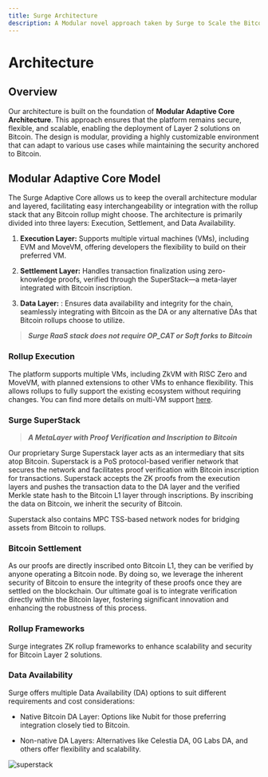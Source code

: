 ```yaml
---
title: Surge Architecture
description: A Modular novel approach taken by Surge to Scale the Bitcoin ecosystem via Rollups (L2s)
---
```



# Architecture

## Overview

Our architecture is built on the foundation of **Modular Adaptive Core Architecture**. This approach ensures that the platform remains secure, flexible, and scalable, enabling the deployment of Layer 2 solutions on Bitcoin. The design is modular, providing a highly customizable environment that can adapt to various use cases while maintaining the security anchored to Bitcoin.

## Modular Adaptive Core Model

The Surge Adaptive Core allows us to keep the overall architecture modular and layered, facilitating easy interchangeability or integration with the rollup stack that any Bitcoin rollup might choose. The architecture is primarily divided into three layers: Execution, Settlement, and Data Availability.

1. **Execution Layer:** Supports multiple virtual machines (VMs), including EVM and MoveVM, offering developers the flexibility to build on their preferred VM.

2. **Settlement Layer:** Handles transaction finalization using zero-knowledge proofs, verified through the SuperStack—a meta-layer integrated with Bitcoin inscription.

3. **Data Layer:** : Ensures data availability and integrity for the chain, seamlessly integrating with Bitcoin as the DA or any alternative DAs that Bitcoin rollups choose to utilize.

>_**Surge RaaS stack does not require OP_CAT or Soft forks to Bitcoin**_

<ZoomImage src="/assets/architecture-model.png" alt="architecture model" />

### Rollup Execution
The platform supports multiple VMs, including ZkVM with RISC Zero and MoveVM, with planned extensions to other VMs to enhance flexibility. This allows rollups to fully support the existing ecosystem without requiring changes. You can find more details on multi-VM support [here](/docs/pages/building-blocks/multi-vm.mdx).

### Surge SuperStack
>_**A MetaLayer with Proof Verification and Inscription to Bitcoin**_

Our proprietary Surge Superstack layer acts as an intermediary that sits atop Bitcoin. Superstack is a PoS protocol-based verifier network that secures the network and facilitates proof verification with Bitcoin inscription for transactions. Superstack accepts the ZK proofs from the execution layers and pushes the transaction data to the DA layer and the verified Merkle state hash to the Bitcoin L1 layer through inscriptions. By inscribing the data on Bitcoin, we inherit the security of Bitcoin.

<ZoomImage
  className="md:w-[60%] mx-auto"
  src="/assets/superstack.png"
  alt="superstack"
/>

Superstack also contains MPC TSS-based network nodes for bridging assets from Bitcoin to rollups.

### Bitcoin Settlement
As our proofs are directly inscribed onto Bitcoin L1, they can be verified by anyone operating a Bitcoin node. By doing so, we leverage the inherent security of Bitcoin to ensure the integrity of these proofs once they are settled on the blockchain. Our ultimate goal is to integrate verification directly within the Bitcoin layer, fostering significant innovation and enhancing the robustness of this process.

### Rollup Frameworks
Surge integrates ZK rollup frameworks to enhance scalability and security for Bitcoin Layer 2 solutions.

### Data Availability
Surge offers multiple Data Availability (DA) options to suit different requirements and cost considerations:

- Native Bitcoin DA Layer: Options like Nubit for those preferring integration closely tied to Bitcoin.

- Non-native DA Layers: Alternatives like Celestia DA, 0G Labs DA, and others offer flexibility and scalability.

<img
  className="md:w-[40%] mx-auto"
  src="/assets/bitcoin-layers.png"
  alt="superstack"
/>
